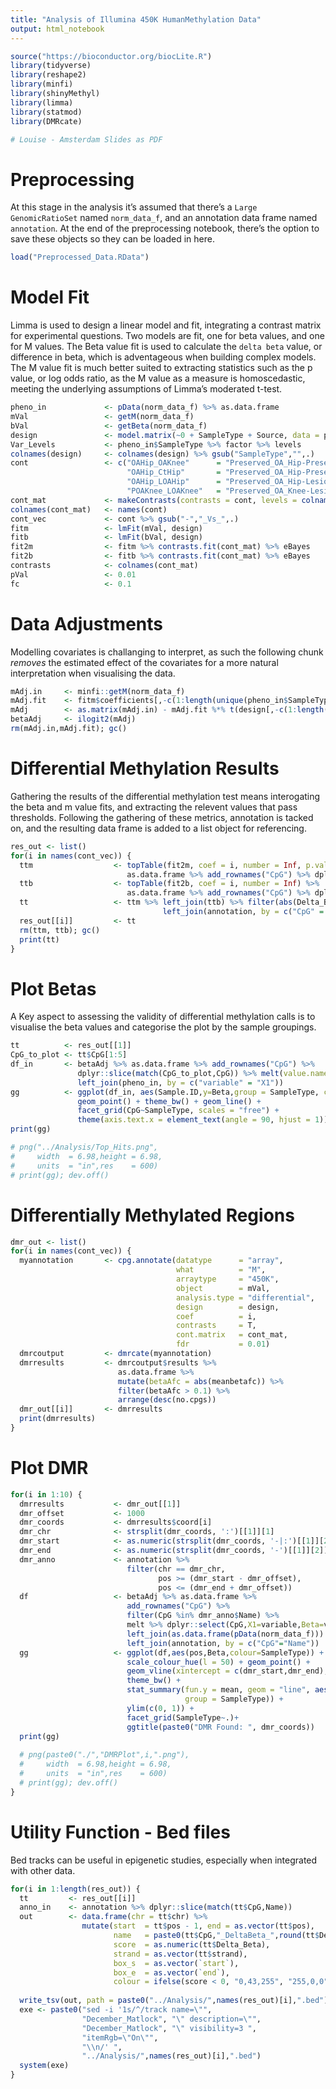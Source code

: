 ```yaml
---
title: "Analysis of Illumina 450K HumanMethylation Data"
output: html_notebook
---
```



```r
source("https://bioconductor.org/biocLite.R")
library(tidyverse)
library(reshape2)
library(minfi)
library(shinyMethyl)
library(limma)
library(statmod)
library(DMRcate)

# Louise - Amsterdam Slides as PDF
```


# Preprocessing
At this stage in the analysis it's assumed that there's a `Large GenomicRatioSet` named `norm_data_f`, and an annotation data frame named `annotation`. At the end of the preprocessing notebook, there's the option to save these objects so they can be loaded in here.  

```r
load("Preprocessed_Data.RData")
```


# Model Fit
Limma is used to design a linear model and fit, integrating a contrast matrix for experimental questions. Two models are fit, one for beta values, and one for M values. The Beta value fit is used to calculate the `delta beta` value, or difference in beta, which is adventageous when building complex models. The M value fit is much better suited to extracting statistics such as the p value, or log odds ratio, as the M value as a measure is homoscedastic, meeting the underlying assumptions of Limma's moderated t-test. 

```r
pheno_in             <- pData(norm_data_f) %>% as.data.frame
mVal                 <- getM(norm_data_f)
bVal                 <- getBeta(norm_data_f)
design               <- model.matrix(~0 + SampleType + Source, data = pheno_in)
Var_Levels           <- pheno_in$SampleType %>% factor %>% levels
colnames(design)     <- colnames(design) %>% gsub("SampleType","",.)
cont                 <- c("OAHip_OAKnee"      = "Preserved_OA_Hip-Preserved_OA_Knee",
                          "OAHip_CtHip"       = "Preserved_OA_Hip-Preserved_Control_Hip",
                          "OAHip_LOAHip"      = "Preserved_OA_Hip-Lesioned_OA_Hip",
                          "POAKnee_LOAKnee"   = "Preserved_OA_Knee-Lesioned_OA_Knee")
cont_mat             <- makeContrasts(contrasts = cont, levels = colnames(design))
colnames(cont_mat)   <- names(cont)
cont_vec             <- cont %>% gsub("-","_Vs_",.)
fitm                 <- lmFit(mVal, design) 
fitb                 <- lmFit(bVal, design)
fit2m                <- fitm %>% contrasts.fit(cont_mat) %>% eBayes
fit2b                <- fitb %>% contrasts.fit(cont_mat) %>% eBayes
contrasts            <- colnames(cont_mat)
pVal                 <- 0.01
fc                   <- 0.1
```



# Data Adjustments
Modelling covariates is challanging to interpret, as such the following chunk *removes* the estimated effect of the covariates for a more natural interpretation when visualising the data. 

```r
mAdj.in     <- minfi::getM(norm_data_f)
mAdj.fit    <- fitm$coefficients[,-c(1:length(unique(pheno_in$SampleType)))]
mAdj        <- as.matrix(mAdj.in) - mAdj.fit %*% t(design[,-c(1:length(unique(pheno_in$SampleType)))])
betaAdj     <- ilogit2(mAdj)
rm(mAdj.in,mAdj.fit); gc()
```


# Differential Methylation Results
Gathering the results of the differential methylation test means interogating the beta and m value fits, and extracting the relevent values that pass thresholds. Following the gathering of these metrics, annotation is tacked on, and the resulting data frame is added to a list object for referencing. 


```r
res_out <- list()
for(i in names(cont_vec)) {
  ttm                  <- topTable(fit2m, coef = i, number = Inf, p.value = pVal) %>% 
                          as.data.frame %>% add_rownames("CpG") %>% dplyr::select(CpG,`adj.P.Val`)
  ttb                  <- topTable(fit2b, coef = i, number = Inf) %>% 
                          as.data.frame %>% add_rownames("CpG") %>% dplyr::select(CpG,Delta_Beta = logFC)
  tt                   <- ttm %>% left_join(ttb) %>% filter(abs(Delta_Beta) > fc) %>% 
                                  left_join(annotation, by = c("CpG" = "Name"))
  res_out[[i]]         <- tt
  rm(ttm, ttb); gc()
  print(tt)
}

```


# Plot Betas
A Key aspect to assessing the validity of differential methylation calls is to visualise the beta values and categorise the plot by the sample groupings. 

```r
tt          <- res_out[[1]]
CpG_to_plot <- tt$CpG[1:5]
df_in       <- betaAdj %>% as.data.frame %>% add_rownames("CpG") %>% 
               dplyr::slice(match(CpG_to_plot,CpG)) %>% melt(value.name = "Beta") %>% 
               left_join(pheno_in, by = c("variable" = "X1"))
gg          <- ggplot(df_in, aes(Sample.ID,y=Beta,group = SampleType, colour = SampleType)) +
               geom_point() + theme_bw() + geom_line() +
               facet_grid(CpG~SampleType, scales = "free") +
               theme(axis.text.x = element_text(angle = 90, hjust = 1))
print(gg)

# png("../Analysis/Top_Hits.png",
#     width  = 6.98,height = 6.98,
#     units  = "in",res    = 600)
# print(gg); dev.off()
```


# Differentially Methylated Regions

```r
dmr_out <- list()
for(i in names(cont_vec)) {
  myannotation       <- cpg.annotate(datatype      = "array",
                                     what          = "M",
                                     arraytype     = "450K",
                                     object        = mVal, 
                                     analysis.type = "differential", 
                                     design        = design, 
                                     coef          = i,
                                     contrasts     = T, 
                                     cont.matrix   = cont_mat,
                                     fdr           = 0.01)
  dmrcoutput         <- dmrcate(myannotation) 
  dmrresults         <- dmrcoutput$results %>% 
                        as.data.frame %>% 
                        mutate(betaAfc = abs(meanbetafc)) %>% 
                        filter(betaAfc > 0.1) %>% 
                        arrange(desc(no.cpgs))
  dmr_out[[i]]       <- dmrresults
  print(dmrresults)
}
```



# Plot DMR

```r
for(i in 1:10) {
  dmrresults           <- dmr_out[[1]]
  dmr_offset           <- 1000
  dmr_coords           <- dmrresults$coord[i]
  dmr_chr              <- strsplit(dmr_coords, ':')[[1]][1]
  dmr_start            <- as.numeric(strsplit(dmr_coords, '-|:')[[1]][2])
  dmr_end              <- as.numeric(strsplit(dmr_coords, '-')[[1]][2])
  dmr_anno             <- annotation %>% 
                          filter(chr == dmr_chr,
                                 pos >= (dmr_start - dmr_offset),
                                 pos <= (dmr_end + dmr_offset))
  df                   <- betaAdj %>% as.data.frame %>% 
                          add_rownames("CpG") %>% 
                          filter(CpG %in% dmr_anno$Name) %>% 
                          melt %>% dplyr::select(CpG,X1=variable,Beta=value) %>% 
                          left_join(as.data.frame(pData(norm_data_f))) %>% 
                          left_join(annotation, by = c("CpG"="Name"))
  gg                   <- ggplot(df,aes(pos,Beta,colour=SampleType)) +
                          scale_colour_hue(l = 50) + geom_point() +
                          geom_vline(xintercept = c(dmr_start,dmr_end),colour ='red') +
                          theme_bw() +
                          stat_summary(fun.y = mean, geom = "line", aes(colour = SampleType, 
                                       group = SampleType)) +
                          ylim(c(0, 1)) + 
                          facet_grid(SampleType~.)+
                          ggtitle(paste0("DMR Found: ", dmr_coords))
  print(gg)
  
  # png(paste0("./","DMRPlot",i,".png"),
  #     width  = 6.98,height = 6.98,
  #     units  = "in",res    = 600)
  # print(gg); dev.off()
}
```






# Utility Function - Bed files
Bed tracks can be useful in epigenetic studies, especially when integrated with other data.

```r
for(i in 1:length(res_out)) {
  tt         <- res_out[[i]]
  anno_in    <- annotation %>% dplyr::slice(match(tt$CpG,Name))
  out        <- data.frame(chr = tt$chr) %>% 
                mutate(start  = tt$pos - 1, end = as.vector(tt$pos), 
                       name   = paste0(tt$CpG,"_DeltaBeta_",round(tt$Delta_Beta,3)),
                       score  = as.numeric(tt$Delta_Beta),
                       strand = as.vector(tt$strand),
                       box_s  = as.vector(`start`),
                       box_e  = as.vector(`end`),
                       colour = ifelse(score < 0, "0,43,255", "255,0,0"))
  
  write_tsv(out, path = paste0("../Analysis/",names(res_out)[i],".bed"), col_names = F)
  exe <- paste0("sed -i '1s/^/track name=\"", 
                "December_Matlock", "\" description=\"",
                "December_Matlock", "\" visibility=3 ",
                "itemRgb=\"On\"",
                "\\n/' ", 
                "../Analysis/",names(res_out)[i],".bed")
  system(exe)
}
```










